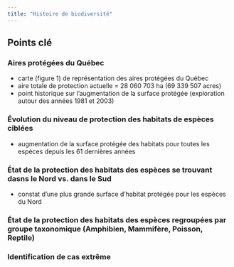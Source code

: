 ```yaml
---
title: "Histoire de biodiversité"
---
```


## Points clé

### Aires protégées du Québec
- carte (figure 1) de représentation des aires protégées du Québec  
- aire totale de protection actuelle = 28 060 703 ha (69 339 507 acres)
- point historique sur l'augmentation de la surface protégée (exploration autour des années 1981 et 2003)

### Évolution du niveau de protection des habitats de espèces ciblées
- augmentation de la surface protégée des habitats pour toutes les espèces depuis les 61 dernières années

### État de la protection des habitats des espèces se trouvant dasns le Nord vs. dans le Sud
- constat d'une plus grande surface d'habitat protégée pour les espèces du Nord

### État de la protection des habitats des espèces regroupées par groupe taxonomique (Amphibien, Mammifère, Poisson, Reptile)

### Identification de cas extrême